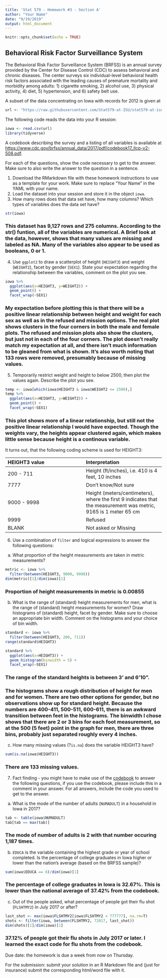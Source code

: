 ```yaml
---
title: 'Stat 579 - Homework #3 - Section A'
author: "Your Name"
date: "9/19/2019"
output: html_document
---
```


```r
knitr::opts_chunk$set(echo = TRUE)
```

## Behavioral Risk Factor Surveillance System

The Behavioral Risk Factor Surveillance System (BRFSS) is an annual survey provided by the Center for Disease Control (CDC) to assess behavioral and chronic diseases. The center surveys six individual-level behavioral health risk factors associated with the leading causes of premature mortality and morbidity among adults: 1) cigarette smoking, 2) alcohol use, 3) physical activity, 4) diet, 5) hypertension, and 6) safety belt use. 

A subset of the data concentrating on Iowa with records for 2012 is given at
```r
url <- "https://raw.githubusercontent.com/Stat579-at-ISU/stat579-at-isu.github.io/master/homework/data/brfss-iowa-2018.csv"
```

The following code reads the data into your R session:
```r
iowa <- read.csv(url)
library(tidyverse)
```

A codebook describing the survey and a listing of all variables is available at [https://www.cdc.gov/brfss/annual_data/2017/pdf/codebook17_llcp-v2-508.pdf]().

For each of the questions, show the code necessary to get to the answer. 
Make sure to also write the answer to the question in a sentence.

1. Download the RMarkdown file with these homework instructions to use as a template for your work.
Make sure to replace "Your Name" in the YAML with your name.
2. Load the dataset into your session and store it in the object `iowa`.
3. How many rows does that data set have, how many columns? Which types of variables does the data set have? 

```r
str(iowa)
```
### This dataset has 9,127 rows and 275 columns. According to the str() funtion, all of the variables are numerical. A Brief look at the data, however, shows that many values are missing and labeled as NA. Many of the variables also appear to be used as booleans, 0 or 1.

4. Use `ggplot2` to draw a scatterplot of height (`HEIGHT3`) and weight (`WEIGHT2`), facet by gender (`SEX1`). State your expectation regarding the relationship between the variables, comment on the plot you see.

```r
iowa %>%
  ggplot(aes(x=HEIGHT3, y=WEIGHT2)) + 
  geom_point() +
  facet_wrap(~SEX1)
```
### My expectation before plotting this is that there will be a positive linear relationship between height and weight for each sex as well as in the refused and mission options. The real plot shows clusters in the four corners in both the male and female plots. The refused and mission plots also show the clusters, but just not in each of the four corners. The plot doesn't really match my expectation at all, and there isn't much information to be gleaned from what is shown. It's also worth noting that 133 rows were removed, presumably because of missing values.

5. Temporarily restrict weight and height to below 2500, then plot the values again. Describe the plot you see.
```r
temp <- iowa[which(iowa$HEIGHT3 & iowa$WEIGHT2 <= 2500),]
temp %>%
  ggplot(aes(x=HEIGHT3, y=WEIGHT2)) + 
  geom_point() +
  facet_wrap(~SEX1)
```
### This plot shows more of a linear relationship, but still not the positive linear relationship I would have expected. Though the weights vary, the heights appear clustered again, which makes little sense because height is a continous variable.

It turns out, that the following coding scheme is used for HEIGHT3:

| HEIGHT3 value  |  Interpretation    |
|:- |:- |
| 200 - 711 | Height (ft/inches), i.e. 410 is 4 feet, 10 inches	|
| 7777 |	Don't know/Not sure	|
| 9000 - 9998 |	Height (meters/centimeters), where the first 9 indicates that the measurement was metric, 9165 is 1 meter 65 cm |
| 9999	| Refused |
| BLANK |	Not asked or Missing |

6. Use a combination of `filter` and logical expressions to answer the following questions:

  a. What proportion of the height measurements are taken in metric measurements? 
```r
metric <- iowa %>%
  filter(between(HEIGHT3, 9000, 9998))
dim(metric)[1]/dim(iowa)[1]
```
### Proportion of height measurements in metric is 0.00855

  b. What is the range of (standard) height measurements for men, what is the range of (standard) height measurements for women? Draw histograms of (standard) height, facet by gender. Make sure to choose an appropriate bin width. Comment on the histograms and your choice of bin width.

```r
standard <- iowa %>%
  filter(between(HEIGHT3, 200, 711))
range(standard$HEIGHT3)

standard %>%
  ggplot(aes(x=HEIGHT3)) +
  geom_histogram(binwidth = 5) +
  facet_wrap(~SEX1)
```  
### The range of the standard heights is between 3' and 6'10".
### The histograms show a rough distribution of height for men and for women. There are two other options for gender, but no observations show up for standard height. Because the numbers are 400-411, 500-511, 600-611, there is an awkward transition between feet in the histograms. The binwidth I chose shows that there are 2 or 3 bins for each foot measurement, so at the 500 (5 feet) point in the graph for men, there are three bins, probably just separated roughly every 4 inches. 

  c. How many missing values (?`is.na`) does the variable HEIGHT3 have?
```r
sum(is.na(iowa$HEIGHT3))
```
### There are 133 missing values.

7. Fact finding - you might have to make use of the [codebook](https://www.cdc.gov/brfss/annual_data/2017/pdf/codebook17_llcp-v2-508.pdf) to answer the following questions, if you use the codebook, please include this in a comment in your answer. For all answers, include the code you used to get to the answer.

  a. What is the mode of the number of adults (`NUMADULT`) in a household in Iowa in 2017?
```r
tab <- table(iowa$NUMADULT)
tab[tab == max(tab)]
```
### The mode of number of adults is 2 with that number occuring 1,187 times.

  b. `EDUCA` is the variable containing the highest grade or year of school completed. Is the percentage of college graduates in Iowa higher or lower than the nation's average (based on the BRFSS sample)? 
  
```r
sum(iowa$EDUCA == 6)/dim(iowa)[1]
```
### The percentage of college graduates in Iowa is 32.67%. This is lower than the national average of 37.42% from the codebook.

  c. Out of the people asked, what percentage of people got their flu shot (`FLSHTMY2`)  in July 2017 or after?
  
```r
last_shot <- max(iowa$FLSHTMY2[iowa$FLSHTMY2 < 777777], na.rm=T)
shots <- filter(iowa, between(FLSHTMY2, 72017, last_shot))
dim(shots)[1]/dim(iowa)[1]
```
### 37.12% of people got their flu shots in July 2017 or later. I learned the exact code for flu shots from the codebook.
    

Due date: the homework is due a week from now on Thursday. 

For the submission: submit your solution in an R Markdown file and (just for insurance) submit the corresponding html/word file with it. 
